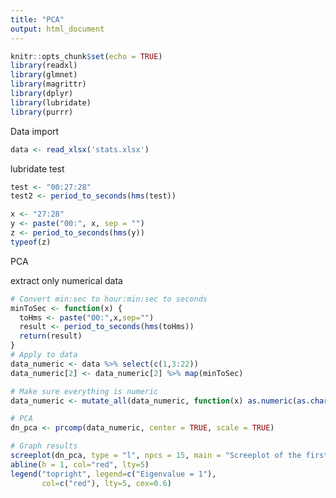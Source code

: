```yaml
---
title: "PCA"
output: html_document
---
```


```r
knitr::opts_chunk$set(echo = TRUE)
library(readxl)
library(glmnet)
library(magrittr)
library(dplyr)
library(lubridate)
library(purrr)
```

Data import
```r
data <- read_xlsx('stats.xlsx')
```

lubridate test
```r
test <- "00:27:28"
test2 <- period_to_seconds(hms(test))

x <- "27:28"
y <- paste("00:", x, sep = "")
z <- period_to_seconds(hms(y))
typeof(z)
```

PCA

extract only numerical data
```r
# Convert min:sec to hour:min:sec to seconds
minToSec <- function(x) {
  toHms <- paste("00:",x,sep="")
  result <- period_to_seconds(hms(toHms))
  return(result)
}
# Apply to data
data_numeric <- data %>% select(c(1,3:22))
data_numeric[2] <- data_numeric[2] %>% map(minToSec)

# Make sure everything is numeric
data_numeric <- mutate_all(data_numeric, function(x) as.numeric(as.character(x)))

# PCA
dn_pca <- prcomp(data_numeric, center = TRUE, scale = TRUE)

# Graph results
screeplot(dn_pca, type = "l", npcs = 15, main = "Screeplot of the first 10 PCs")
abline(h = 1, col="red", lty=5)
legend("topright", legend=c("Eigenvalue = 1"),
       col=c("red"), lty=5, cex=0.6)

```


